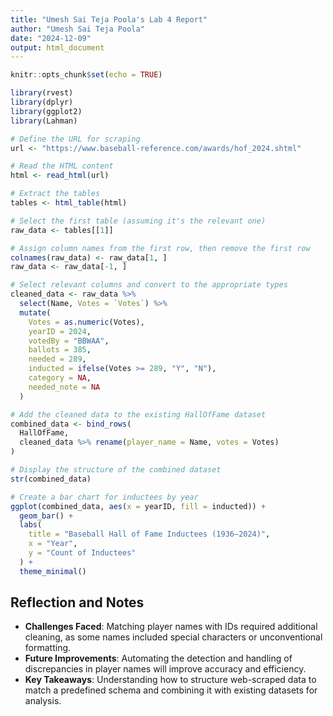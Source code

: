```yaml
---
title: "Umesh Sai Teja Poola's Lab 4 Report"
author: "Umesh Sai Teja Poola"
date: "2024-12-09"
output: html_document
---
```



```r
knitr::opts_chunk$set(echo = TRUE)

```

```r
library(rvest)
library(dplyr)
library(ggplot2)
library(Lahman)

```


```r

# Define the URL for scraping
url <- "https://www.baseball-reference.com/awards/hof_2024.shtml"

# Read the HTML content
html <- read_html(url)

# Extract the tables
tables <- html_table(html)

# Select the first table (assuming it's the relevant one)
raw_data <- tables[[1]]


```


```r
# Assign column names from the first row, then remove the first row
colnames(raw_data) <- raw_data[1, ]
raw_data <- raw_data[-1, ]

# Select relevant columns and convert to the appropriate types
cleaned_data <- raw_data %>%
  select(Name, Votes = `Votes`) %>%
  mutate(
    Votes = as.numeric(Votes),
    yearID = 2024,
    votedBy = "BBWAA",
    ballots = 385,
    needed = 289,
    inducted = ifelse(Votes >= 289, "Y", "N"),
    category = NA,
    needed_note = NA
  )

```

```r
# Add the cleaned data to the existing HallOfFame dataset
combined_data <- bind_rows(
  HallOfFame,
  cleaned_data %>% rename(player_name = Name, votes = Votes)
)


```

```r
# Display the structure of the combined dataset
str(combined_data)


```

```r
# Create a bar chart for inductees by year
ggplot(combined_data, aes(x = yearID, fill = inducted)) +
  geom_bar() +
  labs(
    title = "Baseball Hall of Fame Inductees (1936–2024)",
    x = "Year",
    y = "Count of Inductees"
  ) +
  theme_minimal()


```

## Reflection and Notes

- **Challenges Faced**: Matching player names with IDs required additional cleaning, as some names included special characters or unconventional formatting.
- **Future Improvements**: Automating the detection and handling of discrepancies in player names will improve accuracy and efficiency.
- **Key Takeaways**: Understanding how to structure web-scraped data to match a predefined schema and combining it with existing datasets for analysis.

